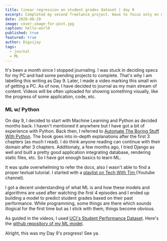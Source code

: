 ```yaml
---
title: linear regression on student grades dataset | day 9
excerpt: Completed my second freelance project. Have to focus only on quality ones now.
date: 2020-08-29
image: cover-image-for-post.jpg
caption: hello-world
published: true
featured: true
author: Digvijay
tags:
  - journal
  - ML
---
```

It's been a month since I stopped journaling. I was stuck in deciding specs for my PC and had some pending projects to complete. 
That's why I am labelling this writing as Day 9. Later, I made a video marking this small win of getting a PC. As of now, I have 
decided to journal as my main stream of content.  Videos will be often uploaded for showing something visually, like the progress 
of some application, code, etc.      

### ML w/ Python

On day 9, I decided to start with Machine Learning and Python as decided months back. I haven't mentioned it anywhere but I have got 
a bit of experience with Python. Back then, I referred to <A target="_blank" href="https://automatetheboringstuff.com/">Automate The Boring Stuff With Python</A>. 
The book goes into in-depth explanations after the first 3 chapters (as much I read). I do think anyone reading can continue with 
their domain after 3 chapters. Additionaly, a few months ago, I tried Django as well and built a pretty good application integrating database, 
rendering static files, etc. So I have got enough basics to learn ML.     

It was quite overwhelming to refer the docs, also I wasn't able to find a proper textual tutorial. I started with a 
<A href="https://www.youtube.com/playlist?list=PLzMcBGfZo4-mP7qA9cagf68V06sko5otr" target="_blank"> playlist on Tech With Tim </A> (Youtube channel).   

I got a decent understanding of what ML is and how these models and algorithms are used after watching the first 4 episodes and I ended up building 
a model to predict student grades based on their past performance. While programming, some things are there which sounds illogical for the 
first time but as I stick with them, things become obvious.   

As guided in the videos, I used <A href="https://archive.ics.uci.edu/ml/datasets/Student+Performance" target="_blank">UCI's Student Performance Dataset</A>. 
Here's the <A href="https://github.com/digvijaysrathore/student-grades-prediction" >github repository of my ML model</A>.     

Alright, this was my Day 9's progress! See ya.
